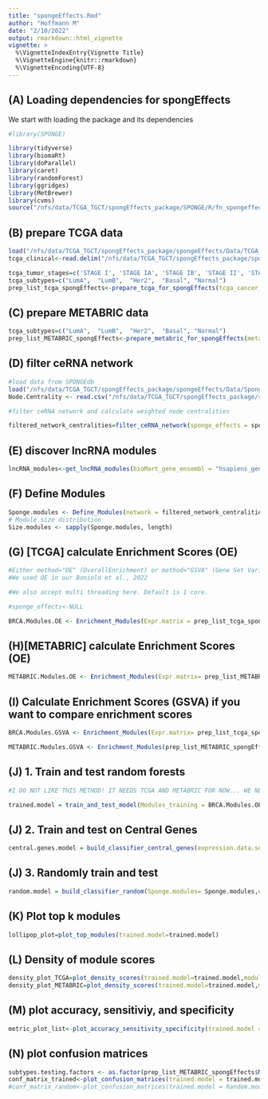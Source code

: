 ```yaml
---
title: "spongeEffects.Rmd"
author: "Hoffmann M"
date: "2/10/2022"
output: rmarkdown::html_vignette
vignette: >
  %\VignetteIndexEntry{Vignette Title}
  %\VignetteEngine{knitr::rmarkdown}
  %\VignetteEncoding{UTF-8}
---
```


## (A) Loading dependencies for spongEffects

We start with loading the package and its dependencies

```r
#library(SPONGE)

library(tidyverse)
library(biomaRt)
library(doParallel)
library(caret)
library(randomForest)
library(ggridges)
library(MetBrewer)
library(cvms)
source("/nfs/data/TCGA_TGCT/spongEffects_package/SPONGE/R/fn_spongeffects_utility.R")
```

## (B) prepare TCGA data
```r

load("/nfs/data/TCGA_TGCT/spongEffects_package/spongeEffects/Data/TCGA_Expression_Data/breast invasive carcinoma.RData")
tcga_clinical<-read.delim("/nfs/data/TCGA_TGCT/spongEffects_package/spongeEffects/Data/Metadata/BRCA_data_clinical_patient.txt", comment.char="#")

tcga_tumor_stages=c('STAGE I', 'STAGE IA', 'STAGE IB', 'STAGE II', 'STAGE IIA', 'STAGE IIB', 'STAGE III', 'STAGE IIIA', 'STAGE IIIB', 'STAGE IIIC', 'STAGE IV')
tcga_subtypes=c("LumA",  "LumB",  "Her2",  "Basal", "Normal")
prep_list_tcga_spongEffects<-prepare_tcga_for_spongEffects(tcga_cancer_symbol = "BRCA",normal_ceRNA_expression_data = normal_gene_expr, tumor_ceRNA_expression_data = cancer_gene_expr, normal_metadata = normal_meta_data, tumor_metadata = cancer_meta_data,clinical_data = tcga_clinical, tumor_stages_of_interest = tcga_tumor_stages, subtypes_of_interest = tcga_subtypes)
```

## (C) prepare METABRIC data

```r
tcga_subtypes=c("LumA",  "LumB",  "Her2",  "Basal", "Normal")
prep_list_METABRIC_spongEffects<-prepare_metabric_for_spongEffects(metabric_expression = "/nfs/data/TCGA_TGCT/spongEffects_package/spongeEffects/Data/Validation/brca_metabric/data_expression_median.txt",metabric_metadata = "/nfs/data/TCGA_TGCT/spongEffects_package/spongeEffects/Data/Validation/brca_metabric/data_clinical_patient.txt",subtypes_of_interest = tcga_subtypes, bioMart_gene_ensembl = "hsapiens_gene_ensembl", bioMart_gene_symbol_columns = "hgnc_symbol")

```

## (D) filter ceRNA network

```r
#load data from SPONGEdb
load("/nfs/data/TCGA_TGCT/spongEffects_package/spongeEffects/Data/Sponge_Networks/breast invasive carcinoma_sponge_results.RData")
Node.Centrality <- read.csv("/nfs/data/TCGA_TGCT/spongEffects_package/spongeEffects/Data/NetworkAnalysis/breast_invasive_carcinoma_networkAnalysis.csv", sep = " ")

#filter ceRNA network and calculate weighted node centralities

filtered_network_centralities=filter_ceRNA_network(sponge_effects = sponge_effects, network_analysis = Node.Centrality, mscor.threshold = 0.1, padj.threshold = 0.01)

```

## (E) discover lncRNA modules
```r

lncRNA_modules<-get_lncRNA_modules(bioMart_gene_ensembl = "hsapiens_gene_ensembl", weighted_node_centrality = filtered_network_centralities$Node.Centrality, cutoff = 750)

```

## (F) Define Modules
```r

Sponge.modules <- Define_Modules(network = filtered_network_centralities$Sponge.filtered, central.modules = lncRNA_modules, remove.central = T, set.parallel = F)
# Module size distribution
Size.modules <- sapply(Sponge.modules, length)

```

## (G) [TCGA] calculate Enrichment Scores (OE)
```r

#Either method="OE" (OverallEnrichment) or method="GSVA" (Gene Set Variation Analysis)
#We used OE in our Boniolo et al., 2022

#We also accept multi threading here. Default is 1 core.

#sponge_effects<-NULL

BRCA.Modules.OE <- Enrichment_Modules(Expr.matrix = prep_list_tcga_spongEffects$TCGA.expr.tumor, modules = Sponge.modules, cores = 1, bin.size = 100, min.size = 10, max.size = 200, method = "OE")

```

## (H)[METABRIC] calculate Enrichment Scores (OE)
```r
METABRIC.Modules.OE <- Enrichment_Modules(Expr.matrix= prep_list_METABRIC_spongEffects$METABRIC.expr, modules = Sponge.modules, bin.size = 100, min.size = 10, max.size = 200, method = "OE")

```

## (I) Calculate Enrichment Scores (GSVA) if you want to compare enrichment scores
```r
BRCA.Modules.GSVA <- Enrichment_Modules(Expr.matrix= prep_list_tcga_spongEffects$TCGA.expr.tumor,modules = Sponge.modules, bin.size = 100, min.size = 10,max.size = 200, method = "GSVA", cores = 16)

METABRIC.Modules.GSVA <- Enrichment_Modules(prep_list_METABRIC_spongEffects$METABRIC.expr,modules =Sponge.modules, bin.size = 100, min.size = 10,max.size = 200, method = "GSVA", cores = 16)

```
## (J) 1. Train and test random forests
```r
#I DO NOT LIKE THIS METHOD! IT NEEDS TCGA AND METABRIC FOR NOW... WE NEED TO THINK ABOUT SOMETHING BETTER

trained.model = train_and_test_model(Modules_training = BRCA.Modules.OE, Modules_training.metadata = prep_list_tcga_spongEffects$TCGA.meta.tumor, Modules_testing = METABRIC.Modules.OE, Modules_testing.metadata = prep_list_METABRIC_spongEffects$METABRIC.meta, Modules_testing.metadata.type ="METABRIC", core = 1)

```
## (J) 2. Train and test on Central Genes
```r
central.genes.model = build_classifier_central_genes(expression.data.set1 = prep_list_tcga_spongEffects$TCGA.expr.tumor, expression.data.set2 = prep_list_METABRIC_spongEffects$METABRIC.expr, enrichment.modules.data.set1 = BRCA.Modules.OE, enrichment.modules.data.set2 = METABRIC.Modules.OE, meta.data.set1 = prep_list_tcga_spongEffects$TCGA.meta.tumor, meta.data.set2 = prep_list_METABRIC_spongEffects$METABRIC.meta, type.data.set1 = "TCGA", type.data.set2 = "METABRIC", Metric="Exact_match", n.folds=10, cores = 1)
```

## (J) 3. Randomly train and test
```r
random.model = build_classifier_random(Sponge.modules= Sponge.modules,expression.data.set1 = prep_list_tcga_spongEffects$TCGA.expr.tumor, expression.data.set2 = prep_list_METABRIC_spongEffects$METABRIC.expr, meta.data.set1 = prep_list_tcga_spongEffects$TCGA.meta.tumor, meta.data.set2 = prep_list_METABRIC_spongEffects$METABRIC.meta, type.data.set1 = "TCGA", type.data.set2 = "METABRIC", Metric="Exact_match", n.folds=10, cores = 1)
```

## (K) Plot top k modules
```r
lollipop_plot=plot_top_modules(trained.model=trained.model)
```


## (L) Density of module scores
```r
density_plot_TCGA=plot_density_scores(trained.model=trained.model,modules = BRCA.Modules.OE,meta_data =prep_list_tcga_spongEffects$TCGA.meta.tumor,data_type="TCGA",subtypes = tcga_subtypes)
density_plot_METABRIC=plot_density_scores(trained.model=trained.model,modules = METABRIC.Modules.OE, meta_data = prep_list_METABRIC_spongEffects$METABRIC.meta,data_type = "METABRIC",subtypes = tcga_subtypes)
```

## (M) plot accuracy, sensitiviy, and specificity
```r
metric_plot_list<-plot_accuracy_sensitivity_specificity(trained.model = trained.model,CentralGenes.model = central.genes.model,Random.model = random.model,training_dataset_name = "TCGA",testing_dataset_name = "METABRIC",subtypes = tcga_subtypes)

```

## (N) plot confusion matrices
```r
subtypes.testing.factors <- as.factor(prep_list_METABRIC_spongEffects$METABRIC.meta$CLAUDIN_SUBTYPE)
conf_matrix_trained<-plot_confusion_matrices(trained.model = trained.model, subtypes.testing.factors = subtypes.testing.factors)
#conf_matrix_random<-plot_confusion_matrices(trained.model = Random.model)
```










```r

```



